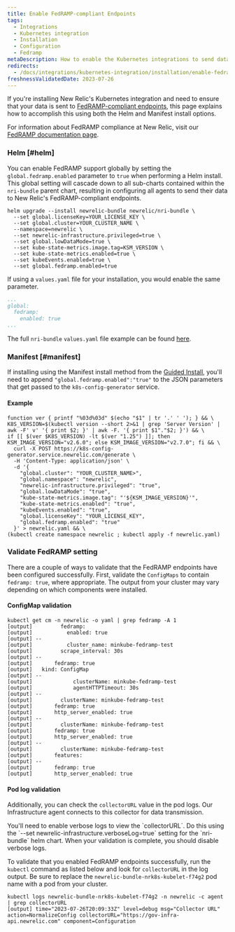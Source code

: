 ```yaml
---
title: Enable FedRAMP-compliant Endpoints
tags:
  - Integrations
  - Kubernetes integration
  - Installation
  - Configuration
  - Fedramp
metaDescription: How to enable the Kubernetes integrations to send data to the New Relic FedRamp-compliant endpoints.
redirects:
  - /docs/integrations/kubernetes-integration/installation/enable-fedramp-endpoints
freshnessValidatedDate: 2023-07-26
---
```


If you're installing New Relic's Kubernetes integration and need to ensure that your data is sent to [FedRAMP-compliant endpoints](/docs/security/security-privacy/compliance/fedramp-compliant-endpoints/), this page explains how to accomplish this using both the Helm and Manifest install options.

For information about FedRAMP compliance at New Relic, visit our [FedRAMP documentation page](/docs/security/security-privacy/compliance/certificates-standards-regulations/fedramp/).

### Helm [#helm]

You can enable FedRAMP support globally by setting the `global.fedramp.enabled` parameter to `true` when performing a Helm install.  This global setting will cascade down to all sub-charts contained within the `nri-bundle` parent chart, resulting in configuring all agents to send their data to New Relic's FedRAMP-compliant endpoints.

```shell
helm upgrade --install newrelic-bundle newrelic/nri-bundle \
  --set global.licenseKey=YOUR_LICENSE_KEY \
  --set global.cluster=YOUR_CLUSTER_NAME \
  --namespace=newrelic \
  --set newrelic-infrastructure.privileged=true \
  --set global.lowDataMode=true \
  --set kube-state-metrics.image.tag=KSM_VERSION \
  --set kube-state-metrics.enabled=true \
  --set kubeEvents.enabled=true \
  --set global.fedramp.enabled=true
```

If using a `values.yaml` file for your installation, you would enable the same parameter.

```yaml
...
global:
  fedramp:
    enabled: true
...
```

The full `nri-bundle` `values.yaml` file example can be found [here](https://github.com/newrelic/helm-charts/blob/master/charts/nri-bundle/values.yaml).

### Manifest [#manifest]

If installing using the Manifest install method from the [Guided Install](https://one.newrelic.com/nr1-core?account=2498654&state=d1aae74b-0ad6-b0f3-093d-cc89ecf89234), you'll need to append `"global.fedramp.enabled":"true"` to the JSON parameters that get passed to the `k8s-config-generator` service.

#### Example

```shell
function ver { printf "%03d%03d" $(echo "$1" | tr '.' ' '); } && \
K8S_VERSION=$(kubectl version --short 2>&1 | grep 'Server Version' | awk -F' v' '{ print $2; }' | awk -F. '{ print $1"."$2; }') && \
if [[ $(ver $K8S_VERSION) -lt $(ver "1.25") ]]; then KSM_IMAGE_VERSION="v2.6.0"; else KSM_IMAGE_VERSION="v2.7.0"; fi && \
  curl -X POST https://k8s-config-generator.service.newrelic.com/generate \
  -H 'Content-Type: application/json' \
  -d '{
    "global.cluster": "YOUR_CLUSTER_NAME>",
    "global.namespace": "newrelic",
    "newrelic-infrastructure.privileged": "true",
    "global.lowDataMode": "true",
    "kube-state-metrics.image.tag": "'${KSM_IMAGE_VERSION}'",
    "kube-state-metrics.enabled": "true",
    "kubeEvents.enabled": "true",
    "global.licenseKey": "YOUR_LICENSE_KEY",
    "global.fedramp.enabled": "true"
  }' > newrelic.yaml && \
(kubectl create namespace newrelic ; kubectl apply -f newrelic.yaml)
```

### Validate FedRAMP setting

There are a couple of ways to validate that the FedRAMP endpoints have been configured successfully. First, validate the `ConfigMaps` to contain `fedramp: true`, where appropriate. The output from your cluster may vary depending on which components were installed.

#### ConfigMap validation

```shell
kubectl get cm -n newrelic -o yaml | grep fedramp -A 1
[output]         fedramp:
[output]           enabled: true
[output] --
[output]           cluster_name: minkube-fedramp-test
[output]         scrape_interval: 30s
[output] --
[output]       fedramp: true
[output]   kind: ConfigMap
[output] --
[output]             clusterName: minkube-fedramp-test
[output]             agentHTTPTimeout: 30s
[output] --
[output]         clusterName: minkube-fedramp-test
[output]       fedramp: true
[output]       http_server_enabled: true
[output] --
[output]         clusterName: minkube-fedramp-test
[output]       fedramp: true
[output]       http_server_enabled: true
[output] --
[output]         clusterName: minkube-fedramp-test
[output]       features:
[output] --
[output]       fedramp: true
[output]       http_server_enabled: true
```

#### Pod log validation

Additionally, you can check the `collectorURL` value in the pod logs. Our Infrastructure agent connects to this collector for data transmission.

<Callout title="VERBOSE LOGS REQUIRED">
  You'll need to enable verbose logs to view the `collectorURL`. Do this using the `--set newrelic-infrastructure.verboseLog=true` setting for the `nri-bundle` helm chart. When your validation is complete, you should disable verbose logs.
</Callout>

To validate that you enabled FedRAMP endpoints successfully, run the `kubectl` command as listed below and look for `collectorURL` in the log output. Be sure to replace the  `newrelic-bundle-nrk8s-kubelet-f74g2` pod name with a pod from your cluster.

```shell
kubectl logs newrelic-bundle-nrk8s-kubelet-f74g2 -n newrelic -c agent | grep collectorURL
[output] time="2023-07-26T20:09:33Z" level=debug msg="Collector URL" action=NormalizeConfig collectorURL="https://gov-infra-api.newrelic.com" component=Configuration
```

